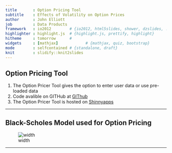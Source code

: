 ```yaml
---
title       : Option Pricing Tool
subtitle    : Effects of Volatility on Option Prices
author      : John Elliott
job         : Data Products
framework   : io2012        # {io2012, html5slides, shower, dzslides, ...}
highlighter : highlight.js  # {highlight.js, prettify, highlight}
hitheme     : tomorrow      # 
widgets     : [mathjax]            # {mathjax, quiz, bootstrap}
mode        : selfcontained # {standalone, draft}
knit        : slidify::knit2slides
---
```


## Option Pricing Tool

1. The Option Pricer Tool gives the option to enter user data or use pre-loaded data
2. Code avalible on GITHub at [GIThub](http://github.com/DrJohnElliott/Option_Pricer.git)
3. The Option Pricer Tool is hosted on [Shinnyapps](http://drjohn.shinyapps.io/Option_Pricer/)

--- 

## Black-Scholes Model used for Option Pricing

![width](blackscholes.png)



---
